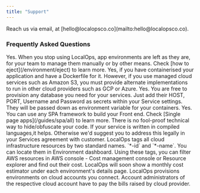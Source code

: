 ```yaml
---
title: "Support"
---
```


<CardGroup cols={1}>
  <Card title="Email Us" icon="envelope" href="mailto:hello@localops.co">
    Reach us via email, at [hello@localopsco.co](mailto:hello@localopsco.co).
  </Card>
</CardGroup>

### Frequently Asked Questions

<AccordionGroup>
  <Accordion title="Will App environments continue to run after I stop using LocalOps?">
    Yes. When you stop using LocalOps, app environments are left as they are, for your team to manage them manually or
    by other means. Check [how to eject](/environment/eject) to learn more.
  </Accordion>
  <Accordion title="Does LocalOps make all of my Application run in multiple cloud providers automatically?">
    Yes, if you have containerised your application and have a Dockerfile for it. However, if you use managed cloud services such as Amazon S3, you must provide alternate implementations to run in other cloud providers such as GCP or Azure.
  </Accordion>
  <Accordion title="Can I use any DB for my application?">
    Yes. You are free to provision any database you need for your services. Just add their HOST, PORT, Username and Password as secrets within your Service settings. They will be passed down as environment variable for your containers.
  </Accordion>
  <Accordion title="Can I use a Single Page Application (SPA) framework?">
    Yes. You can use any SPA framework to build your Front end. Check [Single page apps](/guides/spa/all) to learn more.
  </Accordion>
  <Accordion title="How do I obfuscate/hide my code when my environment runs in my customer's cloud?">
    There is no fool-proof technical way to hide/obfuscate your code. If your service is written in compiled languages,it helps. Otherwise we'd suggest you to address this legally in your Services agreement with customer.
  </Accordion>
  <Accordion title="How do I calculate the hosting charges for the resources provisioned in target cloud account?">
    LocalOps tags all cloud infrastructure resources by two standard names. `*-id` and `*-name`. You can locate them in Environment dashboard. Using these tags, you can filter AWS resources in AWS console - Cost management console or Resource explorer and find out their cost. LocalOps will soon show a monthly cost estimator under each environment's details page.
  </Accordion>
  <Accordion title="Who pays for the cloud infrastructure resources created by LocalOps?">
    LocalOps provisions environments on cloud accounts you connect. Account administrators of the respective cloud account have to pay the bills raised by cloud provider.
  </Accordion>
</AccordionGroup>